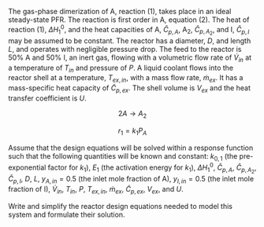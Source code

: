 
The gas-phase dimerization of A, reaction (1), takes place in an ideal steady-state PFR. The reaction is first order in A, equation (2). The heat of reaction (1), $\Delta H_1^0$, and the heat capacities of A, $\hat C_{p,A}$, A~2~, $\hat C_{p,A_2}$, and I, $\hat C_{p,I}$ may be assumed to be constant. The reactor has a diameter, $D$, and length $L$, and operates with negligible pressure drop. The feed to the reactor is 50% A and 50% I, an inert gas, flowing with a volumetric flow rate of $\dot V_{in}$ at a temperature of $T_{in}$ and pressure of $P$. A liquid coolant flows into the reactor shell at a temperature, $T_{ex,in}$, with a mass flow rate, $\dot m_{ex}$. It has a mass-specific heat capacity of $\tilde C_{p,ex}$. The shell volume is $V_{ex}$ and the heat transfer coefficient is $U$.

$$
2 A \rightarrow A_2 \tag{1}
$$

$$
r_1 = k_1 P_A \tag{2}
$$

Assume that the design equations will be solved within a response function such that the following quantities will be known and constant: $k_{0,1}$ (the pre-exponential factor for $k_1$), $E_1$ (the activation energy for $k_1$), $\Delta H_1^0$, $\hat C_{p,A}$, $\hat C_{p,A_2}$, $\hat C_{p,I}$, $D$, $L$, $y_{A,in} = 0.5$ (the inlet mole fraction of A), $y_{I,in} = 0.5$ (the inlet mole fraction of I), $\dot V_{in}$, $T_{in}$, $P$, $T_{ex,in}$, $\dot m_{ex}$, $\tilde C_{p,ex}$, $V_{ex}$, and $U$.

Write and simplify the reactor design equations needed to model this system and formulate their solution.
 